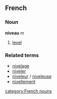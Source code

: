 ==French==
===Noun===
'''niveau''' ''m''

# [[level]]

===Related terms===
*[[nivelage]]
*[[niveler]]
*[[niveleur]] / [[niveleuse]]
*[[nivellement]]
[[category:French nouns]]